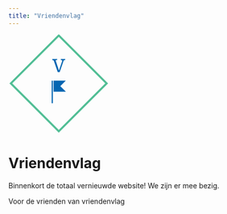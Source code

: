 ```yaml
---
title: "Vriendenvlag"
---
```


<div class="content">  
  
<svg xmlns="http://www.w3.org/2000/svg" viewBox="0 0 151.6 151.6" width="200" height="200"><rect id="vierkant" x="23.261966157839517" y="23.261966157839517" transform="rotate(45, 75.8, 75.8)" fill="none" stroke="#51be95" stroke-width="3" width="102.07606768432096" height="102.07606768432096"></rect><g fill="#0466b2" color="#0466b2" transform="translate(53.8 64.6) scale(0.4888889)"><polygon id="vlag" points="28.996,10.204 28.996,44.284 66.885,44.284 49.734,27.131 66.66,10.204 "></polygon><rect id="stok" x="23.115" y="10.204" width="3.621" height="69.592"></rect></g><path  id="v" fill="#0466b2" fill-rule="nonzero" d="M11.14 19.60L8.18 19.60L2.38 3.05Q2.10 2.24 1.89 2.00Q1.68 1.76 1.12 1.65L1.12 1.65L0 1.43L0 0L7.39 0L7.39 1.34L5.85 1.54Q5.29 1.62 5.17 1.92Q5.04 2.21 5.32 2.94L5.32 2.94L10.00 17.19L10.11 17.19L14.81 3.11Q15.06 2.38 14.92 2.06Q14.78 1.74 14.20 1.62L14.20 1.62L12.82 1.32L12.82 0L19.46 0L19.46 1.34L18.09 1.57Q17.61 1.68 17.39 1.93Q17.16 2.18 16.83 3.08L16.83 3.08L11.14 19.60Z" transform="translate(66.07, 37)"></path></svg>  
  
<div class="container-fluid">
  <h1>Vriendenvlag</h1>
  <p>Binnenkort de totaal vernieuwde website! We zijn er mee bezig.</p>
</div>

Voor de vrienden van vriendenvlag


